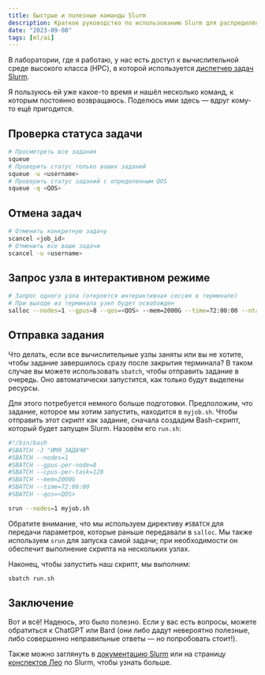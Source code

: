 ```yaml
---
title: Быстрые и полезные команды Slurm
description: Краткое руководство по использованию Slurm для распределённого обучения с применением машинного обучения.
date: "2023-09-08"
tags: [ml/ai]
---
```


В лаборатории, где я работаю, у нас есть доступ к вычислительной среде высокого класса (HPC), в которой используется [диспетчер задач Slurm](https://slurm.schedmd.com/documentation.html).

Я пользуюсь ей уже какое-то время и нашёл несколько команд, к которым постоянно возвращаюсь. Поделюсь ими здесь — вдруг кому-то ещё пригодится.

## Проверка статуса задачи

```bash
# Просмотреть все задания
squeue
# Проверить статус только ваших заданий
squeue -u <username>
# Проверить статус заданий с определенным QOS
squeue -q <QOS>
```


## Отмена задач

```bash
# Отменить конкретную задачу
scancel <job_id>
# Отменить все ваши задачи
scancel -u <username>
```


## Запрос узла в интерактивном режиме

```bash
# Запрос одного узла (откроется интерактивная сессия в терминале)
# При выходе из терминала узел будет освобожден
salloc --nodes=1 --gpus=8 --qos=<QOS> --mem=2000G --time=72:00:00 --ntasks=1 --cpus-per-task=128
```


## Отправка задания

Что делать, если все вычислительные узлы заняты или вы не хотите, чтобы задание завершилось сразу после закрытия терминала? В таком случае вы можете использовать `sbatch`, чтобы отправить задание в очередь. Оно автоматически запустится, как только будут выделены ресурсы.

Для этого потребуется немного больше подготовки. Предположим, что задание, которое мы хотим запустить, находится в `myjob.sh`. Чтобы отправить этот скрипт как задание, сначала создадим Bash-скрипт, который будет запущен Slurm. Назовём его `run.sh`:

```bash
#!/bin/bash
#SBATCH -J "ИМЯ_ЗАДАЧИ"
#SBATCH --nodes=1
#SBATCH --gpus-per-node=8
#SBATCH --cpus-per-task=128
#SBATCH --mem=2000G
#SBATCH --time=72:00:00
#SBATCH --qos=<QOS>

srun --nodes=1 myjob.sh
```

Обратите внимание, что мы используем директиву `#SBATCH` для передачи параметров, которые раньше передавали в `salloc`. Мы также используем `srun` для запуска самой задачи; при необходимости он обеспечит выполнение скрипта на нескольких узлах.

Наконец, чтобы запустить наш скрипт, мы выполним:

```bash
sbatch run.sh
```


## Заключение

Вот и всё! Надеюсь, это было полезно. Если у вас есть вопросы, можете обратиться к ChatGPT или Bard (они либо дадут невероятно полезные, либо совершенно неправильные ответы — но попробовать стоит!).

Также можно заглянуть в [документацию Slurm](https://slurm.schedmd.com/documentation.html) или на страницу [конспектов Лео](https://leo.leung.xyz/wiki/Slurm) по Slurm, чтобы узнать больше.